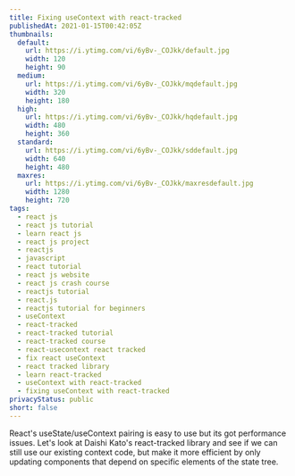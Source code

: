 ```yaml
---
title: Fixing useContext with react-tracked
publishedAt: 2021-01-15T00:42:05Z
thumbnails:
  default:
    url: https://i.ytimg.com/vi/6yBv-_COJkk/default.jpg
    width: 120
    height: 90
  medium:
    url: https://i.ytimg.com/vi/6yBv-_COJkk/mqdefault.jpg
    width: 320
    height: 180
  high:
    url: https://i.ytimg.com/vi/6yBv-_COJkk/hqdefault.jpg
    width: 480
    height: 360
  standard:
    url: https://i.ytimg.com/vi/6yBv-_COJkk/sddefault.jpg
    width: 640
    height: 480
  maxres:
    url: https://i.ytimg.com/vi/6yBv-_COJkk/maxresdefault.jpg
    width: 1280
    height: 720
tags:
  - react js
  - react js tutorial
  - learn react js
  - react js project
  - reactjs
  - javascript
  - react tutorial
  - react js website
  - react js crash course
  - reactjs tutorial
  - react.js
  - reactjs tutorial for beginners
  - useContext
  - react-tracked
  - react-tracked tutorial
  - react-tracked course
  - react-usecontext react tracked
  - fix react useContext
  - react tracked library
  - learn react-tracked
  - useContext with react-tracked
  - fixing useContext with react-tracked
privacyStatus: public
short: false
---
```

  
React's useState/useContext pairing is easy to use but its got performance issues. Let's look at Daishi Kato's react-tracked library and see if we can still use our existing context code, but make it more efficient by only updating components that depend on specific elements of the state tree.
